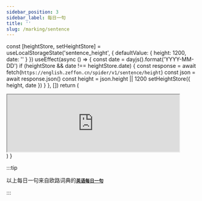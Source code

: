 ```yaml
---
sidebar_position: 3
sidebar_label: 每日一句
title: ''
slug: /marking/sentence
---
```



  const [heightStore, setHeightStore] = useLocalStorageState('sentence_height', {
    defaultValue: { height: 1200, date: '' }
  })
  useEffect(async () => {
    const date = dayjs().format('YYYY-MM-DD')
    if (heightStore && date !== heightStore.date) {
      const response = await fetch(`https://english.zeffon.cn/spider/v1/sentence/height`)
      const json = await response.json()
      const height = json.height || 1200
      setHeightStore({ height, date })
    }
  }, [])
  return (
    <div className="flex-row-center">
      <iframe
        src="https://dict.eudic.net/home/dailysentence"
        width="450"
        height={heightStore.height}
        scrolling="no"
      ></iframe>
    </div>
  )
}

<div className="flex-row-center">
  <div style={{ marginBottom: '12px', width: '450px', height: '100px' }}>
    <CurrentTime></CurrentTime>
  </div>
</div>

<DailySentence></DailySentence>

:::tip

以上每日一句来自欧路词典的[**`英语每日一句`**](https://dict.eudic.net/home/dailysentence)

:::
